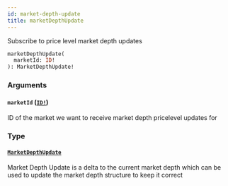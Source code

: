 ```yaml
---
id: market-depth-update
title: marketDepthUpdate
---
```


Subscribe to price level market depth updates

```graphql
marketDepthUpdate(
  marketId: ID!
): MarketDepthUpdate!

```

### Arguments

#### `marketId` ([`ID!`](/docs/graphql/scalars/id))

ID of the market we want to receive market depth pricelevel updates for

### Type

#### [`MarketDepthUpdate`](/docs/graphql/objects/market-depth-update)

Market Depth Update is a delta to the current market depth which can be used to update the
market depth structure to keep it correct
